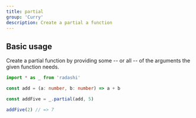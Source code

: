 ```yaml
---
title: partial
group: 'Curry'
description: Create a partial a function
---
```


## Basic usage

Create a partial function by providing some -- or all -- of the arguments the given function needs.

```ts
import * as _ from 'radashi'

const add = (a: number, b: number) => a + b

const addFive = _.partial(add, 5)

addFive(2) // => 7
```
